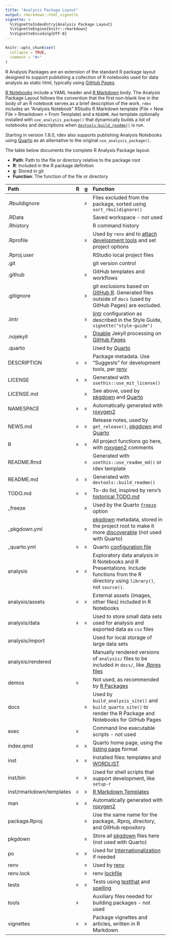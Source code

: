 ```yaml
---
title: "Analysis Package Layout"
output: rmarkdown::html_vignette
vignette: >
  %\VignetteIndexEntry{Analysis Package Layout}
  %\VignetteEngine{knitr::rmarkdown}
  %\VignetteEncoding{UTF-8}
---
```


```r
knitr::opts_chunk$set(
  collapse = TRUE,
  comment = "#>"
)
```

R Analysis Packages are an extension of the standard R package layout designed to support publishing a collection of R notebooks used for data analysis as static html, typically using [GitHub Pages](https://pages.github.com).

[R Notebooks](https://bookdown.org/yihui/rmarkdown/notebook.html) include a YAML header and [R Markdown](https://github.com/rstudio/rmarkdown) body. The Analysis Package Layout follows the convention that the first non-blank line in the body of an R notebook serves as a brief description of the work. `rdev` includes an "Analysis Notebook" RStudio R Markdown template (File > New File > Rmarkdown > From Template) and a `README.Rmd` template optionally installed with `use_analysis_package()` that dynamically builds a list of notebooks and descriptions when [`devtools:build_readme()`](https://devtools.r-lib.org/reference/build_rmd.html) is run.

Starting in version 1.8.0, rdev also supports publishing Analysis Notebooks using [Quarto](https://quarto.org) as an alternative to the original `use_analysis_package()`.

The table below documents the complete R Analysis Package layout:

- **Path**: Path to the file or directory relative to the package root
- **R**: Included in the R package definition
- **g**: Stored in git
- **Function**: The function of the file or directory

Path                     | R | g | Function
:------------------------|:--|:--|:-----------------------------------------------------------------------------------------------------------------------------------------------------
.Rbuildignore            |   |`x`| Files excluded from the package, sorted using `sort_rbuildignore()`
.RData                   |   |   | Saved workspace - not used
.Rhistory                |   |   | R command history
.Rprofile                |   |`x`| Used by `renv` and to [attach development tools](https://r-pkgs.org/setup.html?#personal-startup-configuration) and set project options
.Rproj.user              |   |   | RStudio local project files
.git                     |   |   | git version control
.github                  |   |`x`| GitHub templates and workflows
.gitignore               |   |`x`| git exclusions based on [GitHub R](https://github.com/github/gitignore/blob/master/R.gitignore). Generated files outside of `docs` (used by GitHub Pages) are excluded.
.lintr                   |   |`x`| [lintr](https://lintr.r-lib.org/index.html) configuration as described in the Style Guide, `vignette("style-guide")`
.nojekyll                |   |`x`| [Disable](https://github.blog/2009-12-29-bypassing-jekyll-on-github-pages/) Jekyll processing on [GitHub Pages](https://pages.github.com)
.quarto                  |   |   | Used by [Quarto](https://quarto.org)
DESCRIPTION              |`x`|`x`| Package metadata. Use "Suggests" for development tools, per [renv](https://rstudio.github.io/renv/articles/faq.html#how-should-i-handle-development-dependencies-)
LICENSE                  |`x`|`x`| Generated with `usethis::use_mit_license()`
LICENSE.md               |   |`x`| See above, used by [pkgdown](https://pkgdown.r-lib.org) and [Quarto](https://quarto.org)
NAMESPACE                |`x`|`x`| Automatically generated with [roxygen2](https://roxygen2.r-lib.org)
NEWS.md                  |`x`|`x`| Release notes, used by `get_release()`, [pkgdown](https://pkgdown.r-lib.org) and [Quarto](https://quarto.org)
R                        |`x`|`x`| All project functions go here, with [roxygen2](https://roxygen2.r-lib.org) comments
README.Rmd               |   |`x`| Generated with `usethis::use_readme_md()` or rdev template
README.md                |`x`|`x`| Generated with `devtools::build_readme()`
TODO.md                  |`x`|`x`| To-do list, inspired by renv's [historical TODO.md](https://github.com/rstudio/renv/blob/99737730ea69730b211770ba2bfa78301cf0e7b2/TODO.md)
_freeze                  |   |`x`| Used by the Quarto [`freeze`](https://quarto.org/docs/projects/code-execution.html#freeze) option
_pkgdown.yml             |   |`x`| [pkgdown](https://pkgdown.r-lib.org) metadata, stored in the project root to make it more [discoverable](https://github.com/search?q=filename%3Apkgdown.yml+path%3A%2F&type=Code) (not used with Quarto)
_quarto.yml              |`x`|`x`| Quarto [configuration file](https://quarto.org/docs/projects/quarto-projects.html#project-metadata)
analysis                 |`x`|`x`| Exploratory data analysis in R Notebooks and R Presentations. Include functions from the R directory using `library()`, not `source()`.
analysis/assets          |`x`|`x`| External assets (images, other files) included in R Notebooks
analysis/data            |`x`|`x`| Used to store small data sets used for analysis and exported data as `csv` files
analysis/import          |   |   | Used for local storage of large data sets
analysis/rendered        |   |   | Manually rendered versions of `analysis/` files to be included in `docs/`, like [.Rpres files](https://stackoverflow.com/questions/27930127/render-r-presentation-from-the-command-line)
demos                    |`x`|   | Not used, as recommended by [R Packages](https://r-pkgs.org/misc.html)
docs                     |   |`x`| Used by `build_analysis_site()` and `build_quarto_site()` to render the R Package and Notebooks for GitHub Pages
exec                     |`x`|   | Command line executable scripts - not used
index.qmd                |`x`|`x`| Quarto home page, using the [listing page](https://quarto.org/docs/websites/website-listings.html) format
inst                     |`x`|`x`| Installed files: templates and [WORDLIST](https://docs.ropensci.org/spelling/reference/wordlist.html)
inst/bin                 |`x`|`x`| Used for shell scripts that support development, like `setup-r`
inst/rmarkdown/templates |`x`|`x`| [R Markdown Templates](https://rstudio.github.io/rstudio-extensions/rmarkdown_templates.html)
man                      |`x`|`x`| Automatically generated with [roxygen2](https://roxygen2.r-lib.org)
package.Rproj            |   |`x`| Use the same name for the package, .Rproj, directory, and GitHub repository
pkgdown                  |   |`x`| Store all [pkgdown](https://pkgdown.r-lib.org) files here (not used with Quarto)
po                       |`x`|`x`| Used for [Internationalization](https://cran.r-project.org/doc/manuals/r-devel/R-exts.html#Internationalization) if needed
renv                     |   |`x`| Used by [renv](https://rstudio.github.io/renv/)
renv.lock                |   |`x`| renv [lockfile](https://rstudio.github.io/renv/reference/lockfiles.html)
tests                    |`x`|`x`| Tests using [testthat](https://testthat.r-lib.org) and [spelling](https://docs.ropensci.org/spelling/)
tools                    |`x`|   | Auxiliary files needed for building packages - not used
vignettes                |`x`|`x`| Package vignettes and articles, written in R Markdown

